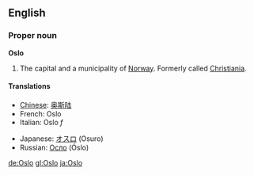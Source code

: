 ==English==
===Proper noun===
'''Oslo'''

#The capital and a municipality of [[Norway]].  Formerly called [[Christiania]].

====Translations====
{{top}}
*[[Chinese]]: [[奥斯陆]]
*French: Oslo
*Italian: Oslo ''f''
{{mid}}
*Japanese: [[オスロ]] (Osuro)
*Russian: [[Осло]] (Óslo)
{{bottom}}

[[de:Oslo]]
[[gl:Oslo]]
[[ja:Oslo]]